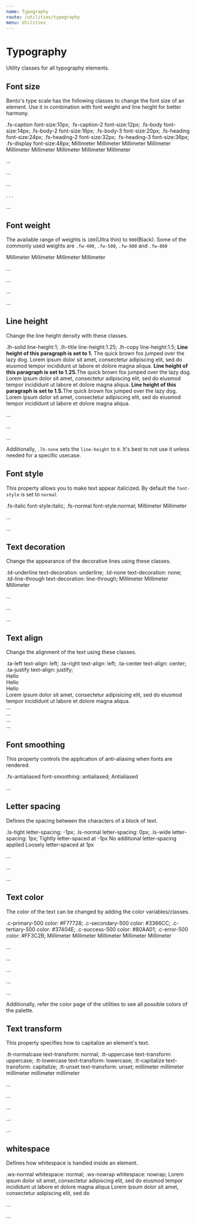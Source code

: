 ```yaml
---
name: Typography
route: /utilities/typography
menu: Utilities
---
```




# Typography

Utility classes for all typography elements.

## Font size

Bento's type scale has the following classes to change the font size of an element. Use it in combination with font weight and line height for better harmony.

<Reference>
  <Property>
    <Name>.fs-caption</Name>
    <Output>font-size:10px;</Output>
  </Property>
  <Property>
    <Name>.fs-caption-2</Name>
    <Output>font-size:12px;</Output>
  </Property>
  <Property>
    <Name>.fs-body</Name>
    <Output>font-size:14px;</Output>
  </Property>
  <Property>
    <Name>.fs-body-2</Name>
    <Output>font-size:16px;</Output>
  </Property>
  <Property>
    <Name>.fs-body-3</Name>
    <Output>font-size:20px;</Output>
  </Property>
  <Property>
    <Name>.fs-heading</Name>
    <Output>font-size:24px;</Output>
  </Property>
  <Property>
    <Name>.fs-heading-2</Name>
    <Output>font-size:32px;</Output>
  </Property>
  <Property>
    <Name>.fs-heading-3</Name>
    <Output>font-size:36px;</Output>
  </Property>
  <Property>
    <Name>.fs-display</Name>
    <Output>font-size:48px;</Output>
  </Property>
</Reference>

<Spacer my={8} />

<Sandbox>
  <Sandbox.Preview>
    <span className="fs-display d-block">Millimeter</span>
    <span className="fs-heading-3 d-block">Millimeter</span>
    <span className="fs-heading-2 d-block">Millimeter</span>
    <span className="fs-heading d-block">Millimeter</span>
    <span className="fs-body-3 d-block">Millimeter</span>
    <span className="fs-body-2 d-block">Millimeter</span>
    <span className="fs-body d-block">Millimeter</span>
    <span className="fs-caption-2 d-block">Millimeter</span>
    <span className="fs-caption d-block">Millimeter</span>
  </Sandbox.Preview>
  <Sandbox.Code>
    <p className="fs-display">...</p>
    <p className="fs-heading-2">...</p>
    <p className="fs-heading-1">...</p>. . .<p className="fs-caption">...</p>
  </Sandbox.Code>
</Sandbox>

## Font weight

The available range of weights is `100`(Ultra thin) to `900`(Black).
Some of the commonly used weights are `.fw-400`, `.fw-500`, `.fw-600` and `.fw-800`

<Spacer my={8} />

<Sandbox>
  <Sandbox.Preview>
    <span className="fs-body-3 d-block fw-800">Millimeter</span>
    <span className="fs-body-3 d-block fw-600">Millimeter</span>
    <span className="fs-body-3 d-block fw-500">Millimeter</span>
    <span className="fs-body-3 d-block fw-400">Millimeter</span>
  </Sandbox.Preview>
  <Sandbox.Code>
    <p className="fw-800">...</p>
    <p className="fw-600">...</p>
    <p className="fw-500">...</p>
    <p className="fw-400">...</p>
  </Sandbox.Code>
</Sandbox>

## Line height

Change the line height density with these classes.

<Reference>

  <Property>
    <Name>.lh-solid</Name>
    <Output>line-height:1;</Output>
  </Property>
  <Property>
    <Name>.lh-title</Name>
    <Output>line-height:1.25;</Output>
  </Property>
  <Property>
    <Name>.lh-copy</Name>
    <Output>line-height:1.5;</Output>
  </Property>
  </Reference>
<Spacer my={8} />
<Sandbox>
  <Sandbox.Preview>
    <span className="c-neutral-800 m-0 lh-solid d-block">
      <strong>Line height of this paragraph is set to 1.</strong> The quick
      brown fox jumped over the lazy dog. Lorem ipsum dolor sit amet,
      consectetur adipiscing elit, sed do eiusmod tempor incididunt ut labore et
      dolore magna aliqua.
    </span>
  </Sandbox.Preview>
  <Spacer my={4} />
  <Sandbox.Preview>
    <span className="c-neutral-800 m-0 lh-title d-block">
      <strong>Line height of this paragraph is set to 1.25.</strong>The quick
      brown fox jumped over the lazy dog. Lorem ipsum dolor sit amet,
      consectetur adipiscing elit, sed do eiusmod tempor incididunt ut labore et
      dolore magna aliqua.
    </span>
  </Sandbox.Preview>
  <Spacer my={4} />
  <Sandbox.Preview>
    <span className="c-neutral-800 m-0 lh-copy d-block">
      <strong>Line height of this paragraph is set to 1.5.</strong>The quick
      brown fox jumped over the lazy dog. Lorem ipsum dolor sit amet,
      consectetur adipiscing elit, sed do eiusmod tempor incididunt ut labore et
      dolore magna aliqua.
    </span>
  </Sandbox.Preview>
  <Sandbox.Code>
    <p className="lh-solid">...</p>
    <p className="lh-title">...</p>
    <p className="lh-copy">...</p>
  </Sandbox.Code>
</Sandbox>

<Spacer my={8} />

Additionally, `.lh-none` sets the `line-height` to `0`. It's best to not use it unless needed for a specific usecase.

## Font style

This property allows you to make text appear italicized. By default the `font-style` is set to `normal`

<Reference>
  <Property>
    <Name>.fs-italic</Name>
    <Output>font-style:italic;</Output>
  </Property>
  <Property>
    <Name>.fs-normal</Name>
    <Output>font-style:normal;</Output>
  </Property>
</Reference>

<Spacer my={8} />

<Sandbox>
  <Sandbox.Preview>
    <span className="fs-body-3 d-block fw-400 fs-italic">Millimeter</span>
    <span className="fs-body-3 d-block fw-400 fs-normal">Millimeter</span>
  </Sandbox.Preview>
  <Sandbox.Code>
    <p className="fs-italic">...</p>
    <p className="fs-normal">...</p>
  </Sandbox.Code>
</Sandbox>

## Text decoration

Change the appearance of the decorative lines using these classes.

<Reference>
  <Property>
    <Name>.td-underline</Name>
    <Output>text-decoration: underline;</Output>
  </Property>
  <Property>
    <Name>.td-none</Name>
    <Output>text-decoration: none;</Output>
  </Property>
  <Property>
    <Name>.td-line-through</Name>
    <Output>text-decoration: line-through;</Output>
  </Property>
</Reference>

<Spacer my={8} />

<Sandbox>
  <Sandbox.Preview>
    <span className="fs-body-3 d-block td-underline">Millimeter</span>
    <span className="fs-body-3 d-block td-none">Millimeter</span>
    <span className="fs-body-3 d-block td-line-through">Millimeter</span>
  </Sandbox.Preview>
  <Sandbox.Code>
    <p className="td-underline">...</p>
    <p className="td-none">...</p>
    <p className="td-line-through">...</p>
  </Sandbox.Code>
</Sandbox>

## Text align

Change the alignment of the text using these classes.

<Reference>
  <Property>
    <Name>.ta-left</Name>
    <Output>text-align: left;</Output>
  </Property>
  <Property>
    <Name>.ta-right</Name>
    <Output>text-align: left;</Output>
  </Property>
  <Property>
    <Name>.ta-center</Name>
    <Output>text-align: center;</Output>
  </Property>
  <Property>
    <Name>.ta-justify</Name>
    <Output>text-align: justify;</Output>
  </Property>
</Reference>

<Spacer my={8} />

<Sandbox>
  <Sandbox.Preview>
    <div className="d-inline-block h-44 bg-secondary-100 w-100p clearfix ta-left">
      <span className="fs-body-3">Hello</span>
    </div>
  </Sandbox.Preview>
  <Spacer my={4} />
  <Sandbox.Preview>
    <div className="d-inline-block h-44 bg-secondary-100 w-100p clearfix ta-right">
      <span className="fs-body-3">Hello</span>
    </div>
  </Sandbox.Preview>
  <Spacer my={4} />
  <Sandbox.Preview>
    <div className="d-inline-block h-44 bg-secondary-100 w-100p clearfix ta-center">
      <span className="fs-body-3">Hello</span>
    </div>
  </Sandbox.Preview>
  <Spacer my={4} />
  <Sandbox.Preview>
    <div className="d-inline-block h-44 bg-secondary-100 w-100p clearfix ta-justify">
      <span className="fs-body-2">
        Lorem ipsum dolor sit amet, consectetur adipisicing elit, sed do eiusmod
        tempor incididunt ut labore et dolore magna aliqua.
      </span>
    </div>
  </Sandbox.Preview>
  <Sandbox.Code>
    <div className="ta-left">...</div>
    <div className="ta-right">...</div>
    <div className="ta-center">...</div>
    <div className="ta-justify">...</div>
  </Sandbox.Code>
</Sandbox>

## Font smoothing

This property controls the application of anti-aliasing when fonts are rendered.

<Reference>
  <Property>
    <Name>.fs-antialiased</Name>
    <Output>font-smoothing: antialiased;</Output>
  </Property>
</Reference>

<Spacer my={8} />

<Sandbox>
  <Sandbox.Preview>
    <span className="fs-body-2 d-block fs-antialiased">Antialiased</span>
  </Sandbox.Preview>
  <Sandbox.Code>
    <p className="fs-antialiased">...</p>
  </Sandbox.Code>
</Sandbox>

## Letter spacing

Defines the spacing between the characters of a block of text.

<Reference>
  <Property>
    <Name>.ls-tight</Name>
    <Output>letter-spacing: -1px;</Output>
  </Property>
  <Property>
    <Name>.ls-normal</Name>
    <Output>letter-spacing: 0px;</Output>
  </Property>
  <Property>
    <Name>.ls-wide</Name>
    <Output>letter-spacing: 1px;</Output>
  </Property>
</Reference>

<Spacer my={8} />

<Sandbox>
  <Sandbox.Preview>
    <span className="fs-body-2 d-block ls-tight">
      Tightly letter-spaced at -1px
    </span>
  </Sandbox.Preview>
  <Spacer my={4} />
  <Sandbox.Preview>
    <span className="fs-body-2 d-block ls-normal">
      No additional letter-spacing applied
    </span>
  </Sandbox.Preview>
  <Spacer my={4} />
  <Sandbox.Preview>
    <span className="fs-body-2 d-block ls-wide">
      Loosely letter-spaced at 1px
    </span>
  </Sandbox.Preview>
  <Sandbox.Code>
    <p className="ls-tight">...</p>
    <p className="ls-normal">...</p>
    <p className="ls-wide">...</p>
  </Sandbox.Code>
</Sandbox>

## Text color

The color of the text can be changed by adding the color variables/classes.

<Reference>
  <Property>
    <Name>.c-primary-500</Name>
    <Output>color: #F77728;</Output>
  </Property>
  <Property>
    <Name>.c-secondary-500</Name>
    <Output>color: #3366CC;</Output>
  </Property>
  <Property>
    <Name>.c-tertiary-500</Name>
    <Output>color: #37404E;</Output>
  </Property>
  <Property>
    <Name>.c-success-500</Name>
    <Output>color: #80AA01;</Output>
  </Property>
  <Property>
    <Name>.c-error-500</Name>
    <Output>color: #FF3C2B;</Output>
  </Property>
</Reference>

<Spacer my={8} />

<Sandbox>
  <Sandbox.Preview>
    <span className="fs-body-3 d-block c-primary-500">Millimeter</span>
    <span className="fs-body-3 d-block c-secondary-500">Millimeter</span>
    <span className="fs-body-3 d-block c-tertiary-500">Millimeter</span>
    <span className="fs-body-3 d-block c-success-500">Millimeter</span>
    <span className="fs-body-3 d-block c-error-500">Millimeter</span>
  </Sandbox.Preview>
  <Sandbox.Code>
    <p className="c-primary-500">...</p>
    <p className="c-secondary-500">...</p>
    <p className="c-tertiary-500">...</p>
    <p className="c-success-500">...</p>
    <p className="c-error-500">...</p>
  </Sandbox.Code>
</Sandbox>

<Spacer my={8} />

Additionally, refer the color page of the utilities to see all possible colors of the palette.

## Text transform

This property specifies how to capitalize an element's text.

<Reference>
  <Property>
    <Name>.tt-normalcase</Name>
    <Output>text-transform: normal;</Output>
  </Property>
  <Property>
    <Name>.tt-uppercase</Name>
    <Output>text-transform: uppercase;</Output>
  </Property>
  <Property>
    <Name>.tt-lowercase</Name>
    <Output>text-transform: lowercase;</Output>
  </Property>
  <Property>
    <Name>.tt-capitalize</Name>
    <Output>text-transform: capitalize;</Output>
  </Property>
  <Property>
    <Name>.tt-unset</Name>
    <Output>text-transform: unset;</Output>
  </Property>
</Reference>

<Spacer my={8} />

<Sandbox>
  <Sandbox.Preview>
    <span className="fs-body-3 d-block tt-normalcase">millimeter</span>
    <span className="fs-body-3 d-block tt-uppercase">millimeter</span>
    <span className="fs-body-3 d-block tt-lowercase">millimeter</span>
    <span className="fs-body-3 d-block tt-capitalize">millimeter</span>
    <span className="fs-body-3 d-block tt-unset">millimeter</span>
  </Sandbox.Preview>
  <Sandbox.Code>
    <p className="tt-normalcase">...</p>
    <p className="tt-uppercase">...</p>
    <p className="tt-lowercase">...</p>
    <p className="tt-capitalize">...</p>
    <p className="tt-unset">...</p>
  </Sandbox.Code>
</Sandbox>

## whitespace

Defines how whitespace is handled inside an element.

<Reference>
  <Property>
    <Name>.ws-normal</Name>
    <Output>whitespace: normal;</Output>
  </Property>
  <Property>
    <Name>.ws-nowrap</Name>
    <Output>whitespace: nowrap;</Output>
  </Property>
</Reference>

<Spacer my={8} />

<Sandbox>
  <Sandbox.Preview>
    <span className="fs-body-2 d-block ws-normal">
      Lorem ipsum dolor sit amet, consectetur adipiscing elit, sed do eiusmod
      tempor incididunt ut labore et dolore magna aliqua
    </span>
  </Sandbox.Preview>
  <Spacer my={4} />
  <Sandbox.Preview>
    <span className="fs-body-2 d-block ws-nowrap">
      Lorem ipsum dolor sit amet, consectetur adipiscing elit, sed do
    </span>
  </Sandbox.Preview>
  <Sandbox.Code>
    <p className="ws-normal">...</p>
    <p className="ws-nowrap">...</p>
  </Sandbox.Code>
</Sandbox>

